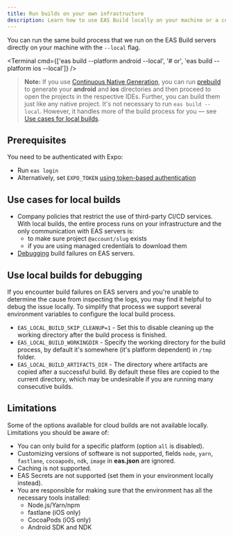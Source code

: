 ```yaml
---
title: Run builds on your own infrastructure
description: Learn how to use EAS Build locally on your machine or a custom infrastructure using the --local flag.
---
```



You can run the same build process that we run on the EAS Build servers directly on your machine with the `--local` flag.

<Terminal
  cmd={['eas build --platform android --local', '# or', 'eas build --platform ios --local']}
/>

> **Note:** If you use [Continuous Native Generation](/workflow/continuous-native-generation), you can run [prebuild](/workflow/prebuild) to generate your **android** and **ios** directories and then proceed to open the projects in the respective IDEs. Further, you can build them just like any native project. It's not necessary to run `eas build --local`. However, it handles more of the build process for you &mdash; see [Use cases for local builds](#use-cases-for-local-builds).

## Prerequisites

You need to be authenticated with Expo:

- Run `eas login`
- Alternatively, set `EXPO_TOKEN` [using token-based authentication](/accounts/programmatic-access)

## Use cases for local builds

- Company policies that restrict the use of third-party CI/CD services. With local builds, the entire process runs on your infrastructure and the only communication with EAS servers is:
  - to make sure project `@account/slug` exists
  - if you are using managed credentials to download them
- [Debugging](#using-local-builds-for-debugging) build failures on EAS servers.

## Use local builds for debugging

If you encounter build failures on EAS servers and you're unable to determine the cause from inspecting the logs, you may find it helpful to debug the issue locally. To simplify that process we support several environment variables to configure the local build process.

- `EAS_LOCAL_BUILD_SKIP_CLEANUP=1` - Set this to disable cleaning up the working directory after the build process is finished.
- `EAS_LOCAL_BUILD_WORKINGDIR` - Specify the working directory for the build process, by default it's somewhere (it's platform dependent) in `/tmp` folder.
- `EAS_LOCAL_BUILD_ARTIFACTS_DIR` - The directory where artifacts are copied after a successful build. By default these files are copied to the current directory, which may be undesirable if you are running many consecutive builds.

## Limitations

Some of the options available for cloud builds are not available locally. Limitations you should be aware of:

- You can only build for a specific platform (option `all` is disabled).
- Customizing versions of software is not supported, fields `node`, `yarn`, `fastlane`, `cocoapods`, `ndk`, `image` in **eas.json** are ignored.
- Caching is not supported.
- EAS Secrets are not supported (set them in your environment locally instead).
- You are responsible for making sure that the environment has all the necessary tools installed:
  - Node.js/Yarn/npm
  - fastlane (iOS only)
  - CocoaPods (iOS only)
  - Android SDK and NDK
